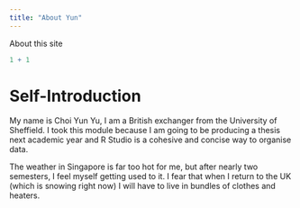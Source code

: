 ```yaml
---
title: "About Yun"
---
```


About this site

```r
1 + 1
```

# Self-Introduction

My name is Choi Yun Yu, I am a British exchanger from the University of Sheffield. I took this module because I am going to be producing a thesis next academic year and R Studio is a cohesive and concise way to organise data.

The weather in Singapore is far too hot for me, but after nearly two semesters, I feel myself getting used to it. I fear that when I return to the UK (which is snowing right now) I will have to live in bundles of clothes and heaters.

